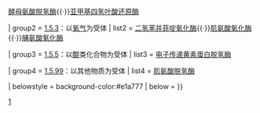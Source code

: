 {{Navbox
| name  = CH-NH氧化还原酶类
| title = [[氧化还原酶]]：以CH-NH基团为供体的氧化还原酶（[[EC编号|EC]] 1.5）
| titlestyle = background:#ffe777
| groupstyle = background-color:#f6b666
| evenstyle = background:#fff1f1

| group1 = [[EC编号列表_(EC_1)#EC_1.5.1_以NAD或NADP为受体|1.5.1]]：以[[烟酰胺腺嘌呤二核苷酸|NAD]]或[[烟酰胺腺嘌呤二核苷酸磷酸|NADP]]为受体
| list1 = [[二氢叶酸还原酶]]{{·}}[[酵母氨酸脱氢酶]]{{·}}[[亚甲基四氢叶酸还原酶]]

| group2 = [[EC编号列表_(EC_1)#EC_1.5.3_以氧气为受体|1.5.3]]：以[[氧气]]为受体
| list2 = [[二氢苯并菲啶氧化酶]]{{·}}[[肌氨酸氧化酶]]{{·}}[[脯氨酸氧化酶]]

| group3 = [[EC编号列表_(EC_1)#EC_1.5.5_以醌类化合物为受体|1.5.5]]：以[[醌]]类化合物为受体
| list3 = [[电子传递黄素蛋白脱氢酶]]

| group4 = [[EC编号列表_(EC_1)#EC_1.5.99_以其他物质为受体|1.5.99]]：以其他物质为受体
| list4 = [[肌氨酸脱氢酶]]

| belowstyle = background-color:#e1a777
| below = {{酶类导航}}
}}
<noinclude>
[[Category:酶模板|1]]
</noinclude>